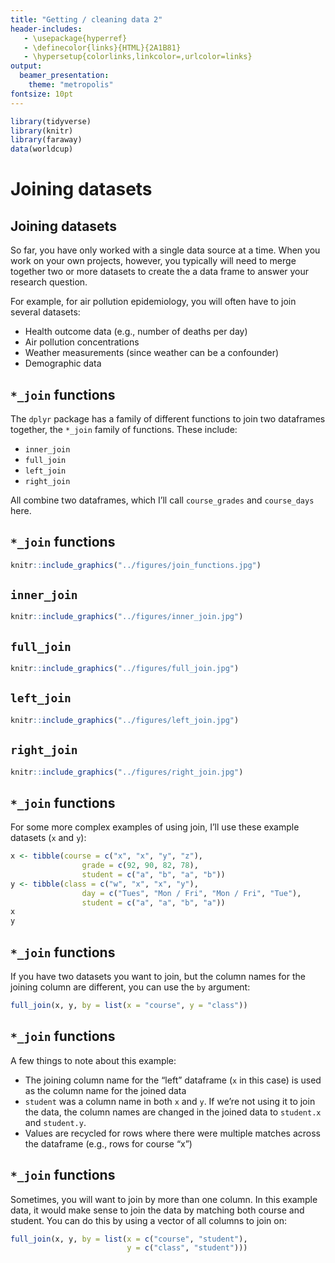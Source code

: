 ```yaml
---
title: "Getting / cleaning data 2"
header-includes:
   - \usepackage{hyperref}
   - \definecolor{links}{HTML}{2A1B81}
   - \hypersetup{colorlinks,linkcolor=,urlcolor=links}
output: 
  beamer_presentation:
    theme: "metropolis"
fontsize: 10pt
---
```


```r
library(tidyverse)
library(knitr)
library(faraway)
data(worldcup)
```

# Joining datasets

## Joining datasets

So far, you have only worked with a single data source at a time. When you work
on your own projects, however, you typically will need to merge together two or
more datasets to create the a data frame to answer your research question.
\bigskip

For example, for air pollution epidemiology, you will often have to join several
datasets:

- Health outcome data (e.g., number of deaths per day)
- Air pollution concentrations
- Weather measurements (since weather can be a confounder)
- Demographic data

## `*_join` functions

The `dplyr` package has a family of different functions to join two dataframes
together, the `*_join` family of functions. These include: 

- `inner_join`
- `full_join`
- `left_join`
- `right_join`

All combine two dataframes, which I'll call `course_grades` and `course_days`
here.

<!-- The functions include: -->

<!-- - `inner_join(course_grades, course_days)`: Keep only rows where there are -->
<!-- observations in both `course_grades` and `course_days`. -->
<!-- - `left_join(course_grades, course_days)`: Keep all rows from `course_grades`, -->
<!-- whether they have a match in `course_days` or not. -->
<!-- - `right_join(course_grades, course_days)`: Keep all rows from `course_days`, -->
<!-- whether they have a match in `course_grades` or not. -->
<!-- - `full_join(course_grades, course_days)`: Keep all rows from both -->
<!-- `course_grades` and `course_days`, whether they have a match in the other -->
<!-- dataset or not. -->

## `*_join` functions

```r
knitr::include_graphics("../figures/join_functions.jpg")
```

## `inner_join`

```r
knitr::include_graphics("../figures/inner_join.jpg")
```

## `full_join`

```r
knitr::include_graphics("../figures/full_join.jpg")
```

## `left_join`

```r
knitr::include_graphics("../figures/left_join.jpg")
```

## `right_join`

```r
knitr::include_graphics("../figures/right_join.jpg")
```

## `*_join` functions

For some more complex examples of using join, I'll use these example datasets (`x` and `y`):

```r
x <- tibble(course = c("x", "x", "y", "z"),
                grade = c(92, 90, 82, 78),
                student = c("a", "b", "a", "b"))
y <- tibble(class = c("w", "x", "x", "y"),
                day = c("Tues", "Mon / Fri", "Mon / Fri", "Tue"), 
                student = c("a", "a", "b", "a"))
x
y
```

## `*_join` functions

If you have two datasets you want to join, but the column names for the joining column are different, you can use the `by` argument: 

```r
full_join(x, y, by = list(x = "course", y = "class"))
```

## `*_join` functions

A few things to note about this example: 

- The joining column name for the "left" dataframe (`x` in this case) is used as the column name for the joined data
- `student` was a column name in both `x` and `y`. If we're not using it to join the data, the column names are changed in the joined data to `student.x` and `student.y`.
- Values are recycled for rows where there were multiple matches across the dataframe (e.g., rows for course "x")

## `*_join` functions

Sometimes, you will want to join by more than one column. In this example data, it would make sense to join the data by matching both course and student. You can do this by using a vector of all columns to join on: 

```r
full_join(x, y, by = list(x = c("course", "student"),
                          y = c("class", "student")))
```

